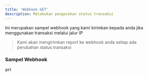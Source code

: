 ```yaml
---
title: 'Webhook GET'
description: Melakukan pengecekan status transaksi
---
```


Ini merupakan sampel webhook yang kami kirimkan kepada anda jika menggunakan transaksi melalui jalur IP

> Kami akan mengirimkan report ke webhook anda setiap ada perubahan status transaksi

### Sampel Webhook

```
get
```
